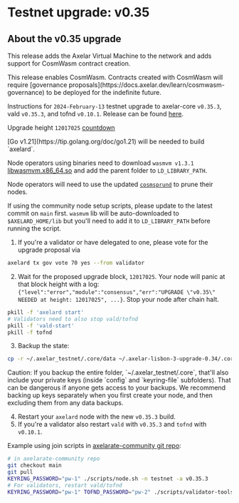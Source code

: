 # Testnet upgrade: v0.35


## About the v0.35 upgrade

This release adds the Axelar Virtual Machine to the network and adds support for CosmWasm contract creation.

<Callout type="warning" emoji="⚠️">
This release enables CosmWasm. Contracts created with CosmWasm will require [governance proposals](https://docs.axelar.dev/learn/cosmwasm-governance) to be deployed for the indefinite future.
</Callout>

Instructions for `2024-February-13` testnet upgrade to axelar-core `v0.35.3`, vald `v0.35.3`, and tofnd `v0.10.1`.
Release can be found [here](https://github.com/axelarnetwork/axelar-core/releases/tag/v0.35.3).

Upgrade height `12017025` [countdown](https://testnet.mintscan.io/axelar-testnet/blocks/12017025)

<Callout type="warning" emoji="⚠️">
  [Go v1.21](https://tip.golang.org/doc/go1.21) will be needed to build `axelard`.

  Node operators using binaries need to download `wasmvm v1.3.1` [libwasmvm.x86_64.so](https://github.com/CosmWasm/wasmvm/releases/tag/v1.3.1) and add the parent folder to `LD_LIBRARY_PATH`.

  Node operators will need to use the updated [`cosmsprund`](https://github.com/binaryholdings/cosmprund/pull/26) to prune their nodes.

  If using the community node setup scripts, please update to the latest commit on `main` first.
  `wasmvm` lib will be auto-downloaded to `$AXELARD_HOME/lib` but you'll need to add it to `LD_LIBRARY_PATH` before running the script.
</Callout>

1. If you're a validator or have delegated to one, please vote for the upgrade proposal via

```bash
axelard tx gov vote 70 yes --from validator
```

2. Wait for the proposed upgrade block, `12017025`. Your node will panic at that block height with a log: `{"level":"error","module":"consensus","err":"UPGRADE \"v0.35\" NEEDED at height: 12017025", ...}`. Stop your node after chain halt.

```bash
pkill -f 'axelard start'
# Validators need to also stop vald/tofnd
pkill -f 'vald-start'
pkill -f tofnd
```

3. Backup the state:

```bash
cp -r ~/.axelar_testnet/.core/data ~/.axelar-lisbon-3-upgrade-0.34/.core/data
```

<Callout type="warning" emoji="⚠️">
  Caution: If you backup the entire folder, `~/.axelar_testnet/.core`, that'll
  also include your private keys (inside `config` and `keyring-file`
  subfolders). That can be dangerous if anyone gets access to your backups. We
  recommend backing up keys separately when you first create your node, and then
  excluding them from any data backups.
</Callout>

4. Restart your `axelard` node with the new `v0.35.3` build.
5. If you're a validator also restart `vald` with `v0.35.3` and `tofnd` with `v0.10.1`.

Example using join scripts in [axelarate-community git repo](https://github.com/axelarnetwork/axelarate-community):

```bash
# in axelarate-community repo
git checkout main
git pull
KEYRING_PASSWORD="pw-1" ./scripts/node.sh -n testnet -a v0.35.3
# For validators, restart vald/tofnd
KEYRING_PASSWORD="pw-1" TOFND_PASSWORD="pw-2" ./scripts/validator-tools-host.sh -n testnet -a v0.35.3 -q v0.10.1
```